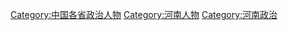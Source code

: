 [[Category:中国各省政治人物|Category:中国各省政治人物]]
[[Category:河南人物|Category:河南人物]]
[[Category:河南政治|Category:河南政治]]